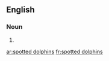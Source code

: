 ==English==

===Noun===
{{head|en|head=[[spotted]] [[dolphin]]s}}

# {{plural of|spotted dolphin}}

[[ar:spotted dolphins]]
[[fr:spotted dolphins]]